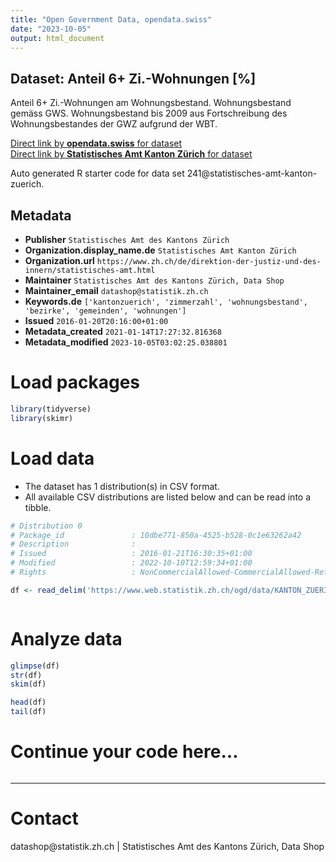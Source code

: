 ```yaml
---
title: "Open Government Data, opendata.swiss"
date: "2023-10-05"
output: html_document
---
```


## Dataset: Anteil 6+ Zi.-Wohnungen [%]

Anteil 6+ Zi.-Wohnungen am Wohnungsbestand. Wohnungsbestand gemäss GWS. Wohnungsbestand bis 2009 aus Fortschreibung des Wohnungsbestandes der GWZ aufgrund der WBT.

[Direct link by **opendata.swiss** for dataset](https://opendata.swiss/de/dataset/anteil-6-zi-wohnungen)<br>
[Direct link by **Statistisches Amt Kanton Zürich** for dataset](https://www.zh.ch/de/politik-staat/gemeinden/gemeindeportraet.html)

Auto generated R starter code for data set 241@statistisches-amt-kanton-zuerich.

## Metadata

- **Publisher** `Statistisches Amt des Kantons Zürich`
- **Organization.display_name.de** `Statistisches Amt Kanton Zürich`
- **Organization.url** `https://www.zh.ch/de/direktion-der-justiz-und-des-innern/statistisches-amt.html`
- **Maintainer** `Statistisches Amt des Kantons Zürich, Data Shop`
- **Maintainer_email** `datashop@statistik.zh.ch`
- **Keywords.de** `['kantonzuerich', 'zimmerzahl', 'wohnungsbestand', 'bezirke', 'gemeinden', 'wohnungen']`
- **Issued** `2016-01-20T20:16:00+01:00`
- **Metadata_created** `2021-01-14T17:27:32.816368`
- **Metadata_modified** `2023-10-05T03:02:25.038801`


# Load packages

```r

library(tidyverse)
library(skimr)

```

# Load data

-   The dataset has 1 distribution(s) in CSV format.
-   All available CSV distributions are listed below and can be read into a tibble.

```r

# Distribution 0
# Package_id               : 10dbe771-850a-4525-b528-0c1e63262a42
# Description              : 
# Issued                   : 2016-01-21T16:30:35+01:00
# Modified                 : 2022-10-10T12:59:34+01:00
# Rights                   : NonCommercialAllowed-CommercialAllowed-ReferenceRequired

df <- read_delim('https://www.web.statistik.zh.ch/ogd/data/KANTON_ZUERICH_365.csv')



```

# Analyze data

```r

glimpse(df)
str(df)
skim(df)

head(df)
tail(df)

```

# Continue your code here...

```r

```

------------------------------------------------------------------------

# Contact

datashop@statistik.zh.ch | Statistisches Amt des Kantons Zürich, Data Shop
